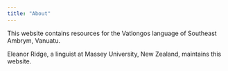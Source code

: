```yaml
---
title: "About"
---
```


This website contains resources for the Vatlongos language of Southeast Ambrym, Vanuatu.

Eleanor Ridge, a linguist at Massey University, New Zealand, maintains this website.
